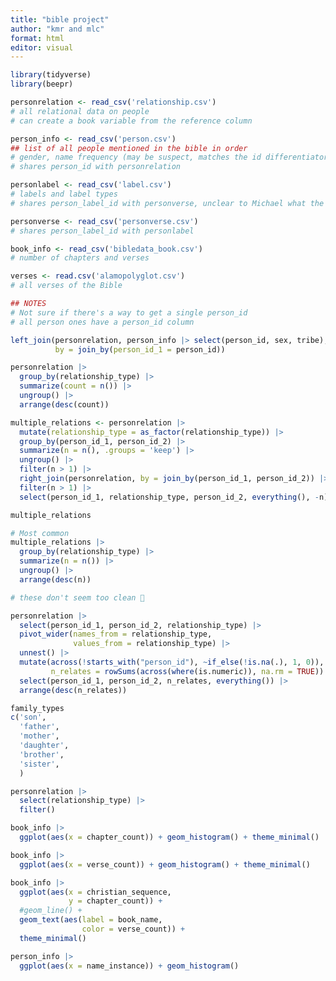 ```yaml
---
title: "bible project"
author: "kmr and mlc"
format: html
editor: visual
---
```


```r
library(tidyverse)
library(beepr) 
```

```r
personrelation <- read_csv('relationship.csv')
# all relational data on people
# can create a book variable from the reference column

person_info <- read_csv('person.csv')
## list of all people mentioned in the bible in order
# gender, name frequency (may be suspect, matches the id differentiator?), tribe
# shares person_id with personrelation

personlabel <- read_csv('label.csv')
# labels and label types
# shares person_label_id with personverse, unclear to Michael what the two numbers represent

personverse <- read_csv('personverse.csv')
# shares person_label_id with personlabel

book_info <- read_csv('bibledata_book.csv')
# number of chapters and verses

verses <- read.csv('alamopolyglot.csv')
# all verses of the Bible

## NOTES
# Not sure if there's a way to get a single person_id
# all person ones have a person_id column
```

```r
left_join(personrelation, person_info |> select(person_id, sex, tribe), 
          by = join_by(person_id_1 = person_id))


```

```r
personrelation |> 
  group_by(relationship_type) |> 
  summarize(count = n()) |> 
  ungroup() |> 
  arrange(desc(count))
```

```r
multiple_relations <- personrelation |> 
  mutate(relationship_type = as_factor(relationship_type)) |> 
  group_by(person_id_1, person_id_2) |> 
  summarize(n = n(), .groups = 'keep') |>
  ungroup() |> 
  filter(n > 1) |> 
  right_join(personrelation, by = join_by(person_id_1, person_id_2)) |> 
  filter(n > 1) |> 
  select(person_id_1, relationship_type, person_id_2, everything(), -n) 

multiple_relations

# Most common
multiple_relations |> 
  group_by(relationship_type) |> 
  summarize(n = n()) |> 
  ungroup() |> 
  arrange(desc(n))

# these don't seem too clean 😬
```

```r
personrelation |> 
  select(person_id_1, person_id_2, relationship_type) |> 
  pivot_wider(names_from = relationship_type, 
              values_from = relationship_type) |> 
  unnest() |> 
  mutate(across(!starts_with("person_id"), ~if_else(!is.na(.), 1, 0)), 
         n_relates = rowSums(across(where(is.numeric)), na.rm = TRUE)) |> 
  select(person_id_1, person_id_2, n_relates, everything()) |> 
  arrange(desc(n_relates))
```

```r
family_types 
c('son', 
  'father', 
  'mother', 
  'daughter', 
  'brother', 
  'sister', 
  )

personrelation |> 
  select(relationship_type) |> 
  filter()
```

```r
book_info |> 
  ggplot(aes(x = chapter_count)) + geom_histogram() + theme_minimal()

book_info |> 
  ggplot(aes(x = verse_count)) + geom_histogram() + theme_minimal()

book_info |> 
  ggplot(aes(x = christian_sequence, 
             y = chapter_count)) +
  #geom_line() + 
  geom_text(aes(label = book_name, 
                color = verse_count)) + 
  theme_minimal()
```

```r
person_info |> 
  ggplot(aes(x = name_instance)) + geom_histogram()
```

